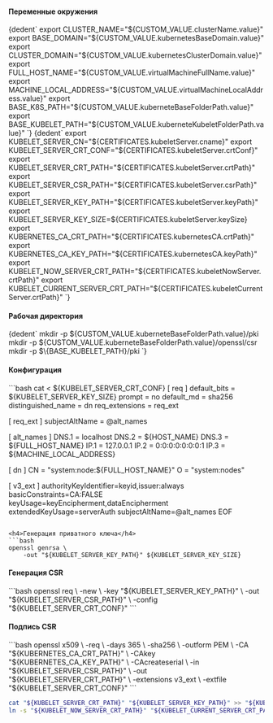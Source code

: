 

<h4>Переменные окружения</h4>
<CodeBlock language="bash">
    {dedent`
        export CLUSTER_NAME="${CUSTOM_VALUE.clusterName.value}"
        export BASE_DOMAIN="${CUSTOM_VALUE.kubernetesBaseDomain.value}"
        export CLUSTER_DOMAIN="${CUSTOM_VALUE.kubernetesClusterDomain.value}"
        export FULL_HOST_NAME="${CUSTOM_VALUE.virtualMachineFullName.value}"
        export MACHINE_LOCAL_ADDRESS="${CUSTOM_VALUE.virtualMachineLocalAddress.value}"
        export BASE_K8S_PATH="${CUSTOM_VALUE.kuberneteBaseFolderPath.value}"
        export BASE_KUBELET_PATH="${CUSTOM_VALUE.kuberneteKubeletFolderPath.value}"
    `}
</CodeBlock>

<CodeBlock language="bash">
    {dedent`
        export KUBELET_SERVER_CN="${CERTIFICATES.kubeletServer.cname}"
        export KUBELET_SERVER_CRT_CONF="${CERTIFICATES.kubeletServer.crtConf}"
        export KUBELET_SERVER_CRT_PATH="${CERTIFICATES.kubeletServer.crtPath}"
        export KUBELET_SERVER_CSR_PATH="${CERTIFICATES.kubeletServer.csrPath}"
        export KUBELET_SERVER_KEY_PATH="${CERTIFICATES.kubeletServer.keyPath}"
        export KUBELET_SERVER_KEY_SIZE=${CERTIFICATES.kubeletServer.keySize}
        export KUBERNETES_CA_CRT_PATH="${CERTIFICATES.kubernetesCA.crtPath}"
        export KUBERNETES_CA_KEY_PATH="${CERTIFICATES.kubernetesCA.keyPath}"
        export KUBELET_NOW_SERVER_CRT_PATH="${CERTIFICATES.kubeletNowServer.crtPath}"
        export KUBELET_CURRENT_SERVER_CRT_PATH="${CERTIFICATES.kubeletCurrentServer.crtPath}"
    `}
</CodeBlock>

<h4>Рабочая директория</h4>
<CodeBlock language="bash">
    {dedent`
        mkdir -p ${CUSTOM_VALUE.kuberneteBaseFolderPath.value}/pki
        mkdir -p ${CUSTOM_VALUE.kuberneteBaseFolderPath.value}/openssl/csr
        mkdir -p $\{BASE_KUBELET_PATH}/pki
    `}
</CodeBlock>

<h4>Конфигурация</h4>
```bash
cat <<EOF > ${KUBELET_SERVER_CRT_CONF}
[ req ]
default_bits        = ${KUBELET_SERVER_KEY_SIZE}
prompt              = no
default_md          = sha256
distinguished_name  = dn
req_extensions      = req_ext

[ req_ext ]
subjectAltName = @alt_names

[ alt_names ]
DNS.1 = localhost
DNS.2 = ${HOST_NAME}
DNS.3 = ${FULL_HOST_NAME}
IP.1  = 127.0.0.1
IP.2  = 0:0:0:0:0:0:0:1
IP.3  = ${MACHINE_LOCAL_ADDRESS}

[ dn ]
CN = "system:node:${FULL_HOST_NAME}"
O  = "system:nodes"

[ v3_ext ]
authorityKeyIdentifier=keyid,issuer:always
basicConstraints=CA:FALSE
keyUsage=keyEncipherment,dataEncipherment
extendedKeyUsage=serverAuth
subjectAltName=@alt_names
EOF
```

<h4>Генерация приватного ключа</h4>
```bash
openssl genrsa \
    -out "${KUBELET_SERVER_KEY_PATH}" ${KUBELET_SERVER_KEY_SIZE}
```

<h4>Генерация CSR</h4>
```bash
openssl req \
    -new \
    -key "${KUBELET_SERVER_KEY_PATH}" \
    -out "${KUBELET_SERVER_CSR_PATH}" \
    -config "${KUBELET_SERVER_CRT_CONF}"
```

<h4>Подпись CSR</h4>
```bash
openssl x509 \
    -req \
    -days 365 \
    -sha256 \
    -outform PEM \
    -CA "${KUBERNETES_CA_CRT_PATH}" \
    -CAkey "${KUBERNETES_CA_KEY_PATH}" \
    -CAcreateserial \
    -in "${KUBELET_SERVER_CSR_PATH}" \
    -out "${KUBELET_SERVER_CRT_PATH}" \
    -extensions v3_ext \
    -extfile "${KUBELET_SERVER_CRT_CONF}"
```

```bash
cat "${KUBELET_SERVER_CRT_PATH}" "${KUBELET_SERVER_KEY_PATH}" >> "${KUBELET_NOW_SERVER_CRT_PATH}"
ln -s "${KUBELET_NOW_SERVER_CRT_PATH}" "${KUBELET_CURRENT_SERVER_CRT_PATH}"
```
